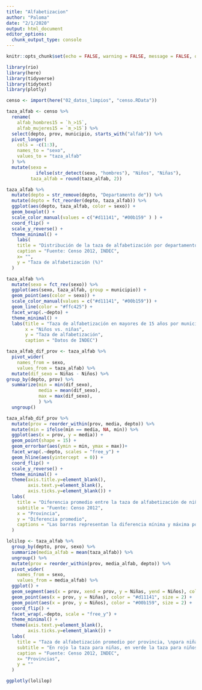 ```yaml
---
title: "Alfabetizacion"
author: "Paloma"
date: "2/1/2020"
output: html_document
editor_options: 
  chunk_output_type: console
---
```


```r
knitr::opts_chunk$set(echo = FALSE, warning = FALSE, message = FALSE, out.width = "100%")
```

```r
library(rio)
library(here)
library(tidyverse)
library(tidytext)
library(plotly)
```

```r
censo <- import(here("02_datos_limpios", "censo.RData"))
```

```r
taza_alfab <- censo %>% 
  rename(
    alfab_hombres15 = `h_>15`,
    alfab_mujeres15 = `m_>15`) %>% 
  select(depto, prov, municipio, starts_with("alfab")) %>% 
  pivot_longer(
    cols = -c(1:3),
    names_to = "sexo",
    values_to = "taza_alfab"
  ) %>% 
  mutate(sexo = 
           ifelse(str_detect(sexo, "hombres"), "Niños", "Niñas"),
         taza_alfab = round(taza_alfab, 2))
```

```r
taza_alfab %>% 
  mutate(depto = str_remove(depto, "Departamento de")) %>% 
  mutate(depto = fct_reorder(depto, taza_alfab)) %>% 
  ggplot(aes(depto, taza_alfab, color = sexo)) +
  geom_boxplot() +
  scale_color_manual(values = c("#d11141", "#00b159" ) ) +
  coord_flip() +
  scale_y_reverse() +
  theme_minimal() +
    labs(
    title = "Distribución de la taza de alfabetización por departamento,\npara niñas y niños mayores a 15 años ",
    caption = "Fuente: Censo 2012, INDEC",
    x= "",
    y = "Taza de alfabetización (%)"
  ) 
```

```r
taza_alfab %>% 
  mutate(sexo = fct_rev(sexo)) %>% 
  ggplot(aes(sexo, taza_alfab, group = municipio)) +
  geom_point(aes(color = sexo)) +
  scale_color_manual(values = c("#d11141", "#00b159")) +
  geom_line(color = "#ffc425") +
  facet_wrap(.~depto) +
  theme_minimal() +
  labs(title = "Taza de alfabetización en mayores de 15 años por municipio",
       x = "Niños vs. niñas",
       y = "Taza de alfabetización",
       caption = "Datos de INDEC") 

```

```r
taza_alfab_dif_prov <- taza_alfab %>% 
  pivot_wider(
    names_from = sexo,
    values_from = taza_alfab) %>% 
  mutate(dif_sexo = Niñas - Niños) %>% 
group_by(depto, prov) %>% 
  summarize(min = min(dif_sexo),
            media = mean(dif_sexo),
            max = max(dif_sexo),
            ) %>% 
  ungroup()

taza_alfab_dif_prov %>% 
  mutate(prov = reorder_within(prov, media, depto)) %>% 
  mutate(min = ifelse(min == media, NA, min)) %>% 
  ggplot(aes(x = prov, y = media)) +
  geom_point(shape = 15) +
  geom_errorbar(aes(ymin = min, ymax = max))+
  facet_wrap(.~depto, scales = "free_y") +
  geom_hline(aes(yintercept  = 0)) +
  coord_flip() +
  scale_y_reverse() +
  theme_minimal() +
  theme(axis.title.y=element_blank(),
        axis.text.y=element_blank(),
        axis.ticks.y=element_blank()) +
  labs(
    title = "Diferencia promedio entre la taza de alfabetización de niñas y niños \nmayores a 15 años por provincia",
    subtitle = "Fuente: Censo 2012",
    x = "Provincia",
    y = "Diferencia promedio",
    captions = "Las barras representan la diferencia mínima y máxima por provincia"
  )
```

```r
lolilop <- taza_alfab %>% 
  group_by(depto, prov, sexo) %>% 
  summarize(media_alfab = mean(taza_alfab)) %>% 
  ungroup() %>% 
  mutate(prov = reorder_within(prov, media_alfab, depto)) %>% 
  pivot_wider(
    names_from = sexo,
    values_from = media_alfab) %>% 
  ggplot() +
  geom_segment(aes(x = prov, xend = prov, y = Niñas, yend = Niños), color = "#ffc425") +
  geom_point(aes(x = prov, y = Niñas), color = "#d11141", size = 2) +
  geom_point(aes(x = prov, y = Niños), color = "#00b159", size = 2) +
  coord_flip() +
  facet_wrap(.~depto, scale = "free_y") +
  theme_minimal() +
  theme(axis.text.y=element_blank(),
        axis.ticks.y=element_blank()) +
  labs(
    title = "Taza de alfabetización promedio por provincia, \npara niñas y niños mayores a 15 años ",
    subtitle = "En rojo la taza para niñas, en verde la taza para niños",
    caption = "Fuente: Censo 2012, INDEC",
    x= "Provincias",
    y = ""
  ) 

ggplotly(lolilop)
```


